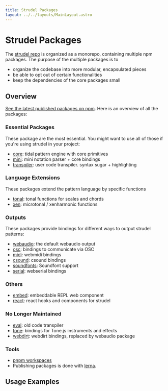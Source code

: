 ```yaml
---
title: Strudel Packages
layout: ../../layouts/MainLayout.astro
---
```



# Strudel Packages

The [strudel repo](github.com/tidalcycles/strudel) is organized as a monorepo, containing multiple npm packages.
The purpose of the multiple packages is to

- organize the codebase into more modular, encapsulated pieces
- be able to opt out of certain functionalities
- keep the dependencies of the core packages small

## Overview

[See the latest published packages on npm](https://www.npmjs.com/search?q=%40strudel.cycles).
Here is an overview of all the packages:

### Essential Packages

These package are the most essential. You might want to use all of those if you're using strudel in your project:

- [core](https://github.com/tidalcycles/strudel/tree/main/packages/core#strudelcyclescore): tidal pattern engine with core primitives
- [mini](https://github.com/tidalcycles/strudel/tree/main/packages/mini#strudelcyclesmini): mini notation parser + core bindings
- [transpiler](https://github.com/tidalcycles/strudel/tree/main/packages/transpiler#strudelcyclestranspiler): user code transpiler. syntax sugar + highlighting

### Language Extensions

These packages extend the pattern language by specific functions

- [tonal](https://github.com/tidalcycles/strudel/tree/main/packages/tonal): tonal functions for scales and chords
- [xen](https://github.com/tidalcycles/strudel/tree/main/packages/xen): microtonal / xenharmonic functions

### Outputs

These packages provide bindings for different ways to output strudel patterns:

- [webaudio](https://github.com/tidalcycles/strudel/tree/main/packages/webaudio#strudelcycleswebaudio): the default webaudio output
- [osc](https://github.com/tidalcycles/strudel/tree/main/packages/osc#strudelcyclesosc): bindings to communicate via OSC
- [midi](https://github.com/tidalcycles/strudel/tree/main/packages/midi#strudelcyclesmidi): webmidi bindings
- [csound](https://github.com/tidalcycles/strudel/tree/main/packages/csound#strudelcyclescsound): csound bindings
- [soundfonts](https://github.com/tidalcycles/strudel/tree/main/packages/serial#strudelcyclessoundfonts): Soundfont support
- [serial](https://github.com/tidalcycles/strudel/tree/main/packages/serial#strudelcyclesserial): webserial bindings

### Others

- [embed](https://github.com/tidalcycles/strudel/tree/main/packages/embed#strudelcyclesembed): embeddable REPL web component
- [react](https://github.com/tidalcycles/strudel/tree/main/packages/react#strudelcyclesreact): react hooks and components for strudel

### No Longer Maintained

- [eval](https://github.com/tidalcycles/strudel/tree/main/packages/eval): old code transpiler
- [tone](https://github.com/tidalcycles/strudel/tree/main/packages/tone#strudelcyclestone): bindings for Tone.js instruments and effects
- [webdirt](https://github.com/tidalcycles/strudel/tree/main/packages/webdirt): webdirt bindings, replaced by webaudio package

### Tools

- [pnpm workspaces](https://pnpm.io/)
- Publishing packages is done with [lerna](https://lerna.js.org/).

## Usage Examples

